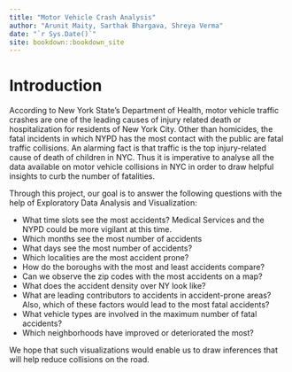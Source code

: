 ```yaml
--- 
title: "Motor Vehicle Crash Analysis"
author: "Arunit Maity, Sarthak Bhargava, Shreya Verma"
date: "`r Sys.Date()`"
site: bookdown::bookdown_site
---
```


# Introduction

According to New York State's Department of Health, motor vehicle traffic crashes are one of the leading causes of injury related death or hospitalization for residents of New York City. Other than homicides, the fatal incidents in which NYPD has the most contact with the public are fatal traffic collisions. An alarming fact is that traffic is the top injury-related cause of death of children in NYC. Thus it is imperative to analyse all the data available on motor vehicle collisions in NYC in order to draw helpful insights to curb the number of fatalities.

Through this project, our goal is to answer the following questions with the help of Exploratory Data Analysis and Visualization:

* What time slots see the most accidents? Medical Services and the NYPD could be more vigilant at this time.
* Which months see the most number of accidents
* What days see the most number of accidents?
* Which localities are the most accident prone?
* How do the boroughs with the most and least accidents compare?
* Can we observe the zip codes with the most accidents on a map?
* What does the accident density over NY look like?
* What are leading contributors to accidents in accident-prone areas? Also, which of these factors would lead to the most fatal accidents?
* What vehicle types are involved in the maximum number of fatal accidents?
* Which neighborhoods have improved or deteriorated the most?

We hope that such visualizations would enable us to draw inferences that will help reduce collisions on the road.